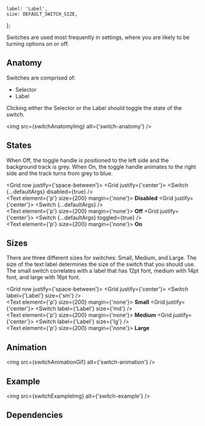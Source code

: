 
    label: 'Label',
    size: DEFAULT_SWITCH_SIZE,
};

<Meta component={Switch} title="Components/Switch" />

<Title>Switches</Title>

<Subtitle>
    Switches are used most frequently in settings, where you are likely to be turning options on or
    off.
</Subtitle>

## Anatomy

Switches are comprised of:

-   Selector
-   Label

Clicking either the Selector or the Label should toggle the state of the switch.

<img src={switchAnatomyImg} alt={'switch-anatomy'} />

## States

When Off, the toggle handle is positioned to the left side and the background track is grey. When On, the toggle handle animates to the right side and the track turns from grey to blue.

<Grid row justify={'space-between'}>
    <Grid justify={'center'}>
        <Switch {...defaultArgs} disabled={true} />
        <br />
        <Text element={'p'} size={200} margin={'none'}>
            <strong>Disabled</strong>
        </Text>
    </Grid>
    <Grid justify={'center'}>
        <Switch {...defaultArgs} />
        <br />
        <Text element={'p'} size={200} margin={'none'}>
            <strong>Off</strong>
        </Text>
    </Grid>
    <Grid justify={'center'}>
        <Switch {...defaultArgs} toggled={true} />
        <br />
        <Text element={'p'} size={200} margin={'none'}>
            <strong>On</strong>
        </Text>
    </Grid>
</Grid>

## Sizes

There are three different sizes for switches: Small, Medium, and Large. The size of the text label determines the size of the switch that you should use. The small switch correlates with a label that has 12pt font, medium with 14pt font, and large with 16pt font.

<Grid row justify={'space-between'}>
    <Grid justify={'center'}>
        <Switch label={'Label'} size={'sm'} />
        <br />
        <Text element={'p'} size={200} margin={'none'}>
            <strong>Small</strong>
        </Text>
    </Grid>
    <Grid justify={'center'}>
        <Switch label={'Label'} size={'md'} />
        <br />
        <Text element={'p'} size={200} margin={'none'}>
            <strong>Medium</strong>
        </Text>
    </Grid>
    <Grid justify={'center'}>
        <Switch label={'Label'} size={'lg'} />
        <br />
        <Text element={'p'} size={200} margin={'none'}>
            <strong>Large</strong>
        </Text>
    </Grid>
</Grid>

## Animation

<img src={switchAnimationGif} alt={'switch-animation'} />

## Example

<img src={switchExampleImg} alt={'switch-example'} />

## Dependencies

<ArgsTable of={Switch} exclude={[...DEFAULT_ARGUMENT_STABLE_EXCLUSION]} />

<Canvas hidden>
    <Story
        name="Default"
        argTypes={{
            label: {
                control: {
                    type: 'text',
                },
            },
            size: {
                control: {
                    type: 'select',
                    options: SWITCH_SIZES,
                },
            },
            disabled: {
                control: {
                    type: 'boolean',
                },
            },
            toggled: {
                control: {
                    type: 'boolean',
                },
            },
            width: { table: { disable: true } },
            height: { table: { disable: true } },
            innerWidth: { table: { disable: true } },
            className: { table: { disable: true } },
            onClick: { action: 'clicked' },
            ...Utils.hideComponentProperties([
                'width',
                'height',
                'innerWidth',
                'className',
                'onClick',
            ]),
        }}
        args={{
            ...defaultArgs,
        }}
    >
        {(args) => <Switch {...args} />}
    </Story>
</Canvas>
